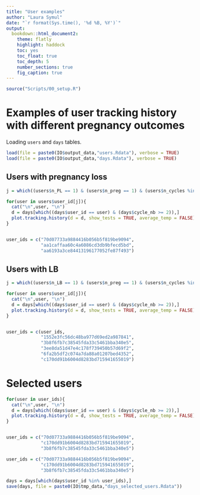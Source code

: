 ```yaml
---
title: "User examples"
author: "Laura Symul"
date: "`r format(Sys.time(), '%d %B, %Y')`"
output: 
  bookdown::html_document2: 
    theme: flatly
    highlight: haddock
    toc: yes
    toc_float: true
    toc_depth: 5
    number_sections: true
    fig_caption: true
---
```


```r
source("Scripts/00_setup.R")
```




# Examples of user tracking history with different pregnancy outcomes


Loading `users` and `days` tables.

```r

load(file = paste0(IO$output_data,"users.Rdata"), verbose = TRUE)
load(file = paste0(IO$output_data,"days.Rdata"), verbose = TRUE)
```



## Users with pregnancy loss

```r

j = which((users$n_PL == 1) & (users$n_preg == 1) & (users$n_cycles %in% 15:20) & (users$n_days_obs %in% 300:400))

for(user in users$user_id[j]){
  cat("\n",user, "\n")
  d = days[which((days$user_id == user) & (days$cycle_nb >= 2)),]
  plot.tracking.history(d = d, show_tests = TRUE, average_temp = FALSE)
}


user_ids = c("70d07733a9884416b056b5f819be9094",
             "aa1caffaa60c4a6086cd3db9bfecd5bd",
             "aa6193a3ce84413196177052fe87f493")

```



## Users with LB

```r

j = which((users$n_LB == 1) & (users$n_preg == 1) & (users$n_cycles %in% 15:20) & (users$n_days_obs %in% 300:400))

for(user in users$user_id[j]){
  cat("\n",user, "\n")
  d = days[which((days$user_id == user) & (days$cycle_nb >= 2)),]
  plot.tracking.history(d = d, show_tests = TRUE, average_temp = FALSE)
}


user_ids = c(user_ids, 
             "1552e3fc56dc48ba977d69ed2a987841",
             "3b8f6fb7c38545fda33c5461bba340e5",
             "3ee8da51d47e4c178f739450b57d69f2",
             "6fa2b5df2c074a7da88a01207bed4352",
             "c170dd91b6004d8283bd715941655019")

```


# Selected users


```r

for(user in user_ids){
  cat("\n",user, "\n")
  d = days[which((days$user_id == user) & (days$cycle_nb >= 2)),]
  plot.tracking.history(d = d, show_tests = TRUE, average_temp = FALSE)
}


user_ids = c("70d07733a9884416b056b5f819be9094",
             "c170dd91b6004d8283bd715941655019",
             "3b8f6fb7c38545fda33c5461bba340e5")

```




```r

user_ids = c("70d07733a9884416b056b5f819be9094",
             "c170dd91b6004d8283bd715941655019",
             "3b8f6fb7c38545fda33c5461bba340e5")

days = days[which(days$user_id %in% user_ids),]
save(days, file = paste0(IO$tmp_data,"days_selected_users.Rdata"))

```
